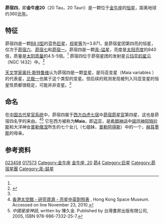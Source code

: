 {{Starbox begin |
   name=昴宿四（金牛座20）<br />Maia, 20 Tauri}}
{{Starbox image 
| image = [[File:M45map.jpg|280px]]
| caption = 昴宿四在[[昴宿星团|昴宿星团]]的位置（右上方）
}}
{{Starbox observe  
 |epoch=J2000 
  |ra={{RA|03|45|49.6067}}<ref name="SIMBAD">{{cite web
  | url =http://simbad.u-strasbg.fr/simbad/sim-id?Ident=20+Tau&NbIdent=1&Radius=2&Radius.unit=arcmin&submit=submit+id
  | title =SIMBAD query result: MAIA -- Variable Star
  | publisher =Centre de Données astronomiques de Strasbourg
  | accessdate =2010-06-11
  | archive-date =2013-07-07
  | archive-url =https://www.webcitation.org/6HwZ8uALZ?url=http://simbad.u-strasbg.fr/simbad/sim-id?Ident=20+Tau
  | dead-url =no
  }}</ref>
  | dec={{DEC|24|22|03.895}}<ref name="SIMBAD" />
  |appmag_v=3.871<ref name="SIMBAD" />
  | constell=[[金牛座|金牛座]]
  | 星官= [[昴宿|昴宿]] [[昴_(星官)|昴]] }}

{{Starbox character 
  |class=B8III<ref name="SIMBAD" /> 
  |b-v=-0.07<ref name="aaa34">{{cite journal
  | author=Johnson, H. L.; Iriarte, B.; Mitchell, R. I.; Wisniewski, W. Z.
  | title=UBVRIJKL photometry of the bright stars.
  | journal=Comm. Lunar Plan. Lab., 4
  | year=1966
  | id=SIMBAD
  | format=PDF
  | bibcode=1966CoLPL...4...99J}}</ref>
  |u-b=-0.40
  |variable=疑似}} 
{{Starbox astrometry 
  |radial_v=7.5<ref name="SIMBAD" />  
  |prop_mo_ra=21.09<ref name="SIMBAD" />  
  |prop_mo_dec=-45.03<ref name="SIMBAD" />  
  |parallax=7.97
  |p_error=1.03
  |parallax_footnote=<ref name="aaa323">{{citation | display-authors=1 | last1=Perryman | first1=M. A. C.
 | last2=Lindegren | first2=L. | last3=Kovalevsky
 | first3=J. | last4=Hoeg | first4=E. | last5=Bastian
 | first5=U. | last6=Bernacca | first6=P. L.
 | last7=Crézé | first7=M. | last8=Donati | first8=F.
 | last9=Grenon | first9=M.
 | title=The Hipparcos Catalogue | journal=Astronomy & Astrophysics
 | year=1997 | volume=323 | pages=L49–L52 | bibcode=1997A&A...323L..49P }}</ref>
  |absmag_v=-1.70}}
{{Starbox detail 
  |mass=4.5-5<ref name="kaler">{{cite web
  |title=MAIA (20 Tauri)
  |publisher=University of Illinois
  |author=Professor James B. (Jim) Kaler
  |url=http://stars.astro.illinois.edu/sow/maia.html
  |accessdate=2010-06-11
  |archive-date=2013-07-07
  |archive-url=https://www.webcitation.org/6HwZ9tyJI?url=http://stars.astro.illinois.edu/sow/maia.html
  |dead-url=yes
  }}</ref> 
  |radius=6.34<ref name="kaler" /> 
  |luminosity=840<ref name="kaler" /> 
  |temperature=12,400<ref name="kaler" /> 
  |metal=1.10 [[Metallicity#Calculation|Fe/H]]<ref name="AJS41">{{cite journal
    | author=Heacox, W. D.
    | title=Chemical abundances in Hg-Mn stars
    | journal=Astrophysical Journal Supplement Series
    | year=1979
    | volume= 41
    | pages=675–688
    | format=PDF
    | bibcode=1979ApJS...41..675H
    | doi=10.1086/190637}}</ref>
  |rotation=33 km/s<ref name="aaa393">{{cite journal
  | author=Royer, F.; Grenier, S.; Baylac, M.-O.; Gómez, A. E.; Zorec, J.
  | title=Rotational velocities of A-type stars in the northern hemisphere. II. Measurement of v sin i in the northern hemisphere
  | journal=Astronomy and Astrophysics
  | year=2002
  | volume=393
  | issue=3
  | pages=897–911
  | format=PDF 
  | bibcode=2002A&A...393..897R
  | doi=10.1051/0004-6361:20020943|arxiv = astro-ph/0205255 }}</ref>
  |age=? }}

{{Starbox catalog
 |names=Maia, [[Flamsteed_designation|20 Tauri]], [[Harvard_Revised_catalogue|HR]] 1149, [[Bonner_Durchmusterung|BD]] 23° 516, [[Henry_Draper_Catalogue|HD]] 23408, [[Hipparcos_catalogue|HIP]] 17573, [[Smithsonian_Astrophysical_Observatory_Star_Catalog|SAO]] 76155, [[Boss_General_Catalogue|GC]] 4500, [[New_Catalogue_of_Suspected_Variable_Stars|NSV]] 01279, [[Washington_Double_Star_Catalog|WDS]] J03458+2422}}

{{Starbox reference
 |Simbad=HD+23408}}
{{Starbox end}}

'''昴宿四'''，即'''金牛座20'''（20 Tau，20 Tauri）是一颗位于[[金牛座|金牛座]]的[[恒星|恒星]]，距离地球约360[[光年|光年]]。

== 特征 ==
昴宿四是一颗[[恒星光谱|B8 II型]]的蓝色[[巨星|巨星]]，[[视星等|视星等]]为+3.871，是昴宿星团第四亮的恒星，仅次于[[昴宿六|昴宿六]]、[[昴宿七|昴宿七]]和[[昴宿一|昴宿一]]。昴宿四是一颗[[汞-锰星|汞-锰星]]，亮度是[[太阳亮度|太阳亮度]]的840倍，质量是[[太阳质量|太阳质量]]的4.5-5倍。<ref name="kaler" /> 昴宿四位于昴宿星团的发射星云[[NGC_1432|玛亚的星云]]（NGC 1432）中。<ref name="seds">{{cite web  | title=SEDS Students for the Exploration and Development of Space  | work=NGC 1432  | url=http://seds.org/~spider/ngc/ngc.cgi?1432  | accessdate=2010-06-11  | archive-date=2012-12-20  | archive-url=https://archive.today/20121220235624/http://seds.org/~spider/ngc/ngc.cgi?1432  | dead-url=yes  }}</ref>

[[天文学家|天文学家]][[奥托·斯特鲁维|奥托·斯特鲁维]]认为昴宿四是一颗[[变星|变星]]，是玛亚变星（Maia variables ）的代表星，[[北极一|北极一]]也属于这个类型的变星。但后续的观测发现被列入玛亚变星的恒星性质都很稳定，可能并非变星。<ref name="kaler" /> 

== 命名 ==
在[[星官|中国古代星官系统]]中，昴宿四属于[[二十八宿|西方白虎七宿]]中[[昴宿|昴宿]][[昴_(星官)|昴星官]]第四星，这也是昴宿四名字的来由。<ref>[http://www.lcsd.gov.hk/CE/Museum/Space/Research/StarName/c_research_chinengstars_ama_b.htm 香港太空館 - 研究資源 - 亮星中英對照表] {{webarchive|url=https://web.archive.org/web/20100811014924/http://www.lcsd.gov.hk/CE/Museum/Space/Research/StarName/c_research_chinengstars_ama_b.htm |date=2010-08-11 }}, Hong Kong Space Museum. Accessed on line November 23, 2010.</ref><ref>''中國星座神話'', written by 陳久金. Published by 台灣書房出版有限公司, 2005, ISBN 978-986-7332-25-7.</ref> 它在西方被称为'''Maia'''，即[[迈亚_(希腊神话)|迈亚]]，是[[希腊神话|希腊神话]]中[[提坦神|提坦神]][[阿特拉斯|阿特拉斯]]和大洋神女[[普勒俄涅|普勒俄涅]]所生的七个女儿（七姐妹，[[普勒阿得斯|普勒阿得斯]]）中的一个，[[赫耳墨斯|赫耳墨斯]]的母亲。

== 参考资料 ==
{{Reflist|2}}

{{Stars of Taurus}}
{{星官|昴宿|7|13}}

[[Category:HD和HDE天體|023408]]
[[Category:HIP天體|017573]]
[[Category:金牛座|Category:金牛座]]
[[Category:佛氏天體|金牛座, 20]]
[[Category:昴_(星官)|昴4]]
[[Category:巨星|Category:巨星]]
[[Category:昴宿星團|Category:昴宿星團]]
[[Category:汞-錳星|Category:汞-錳星]]